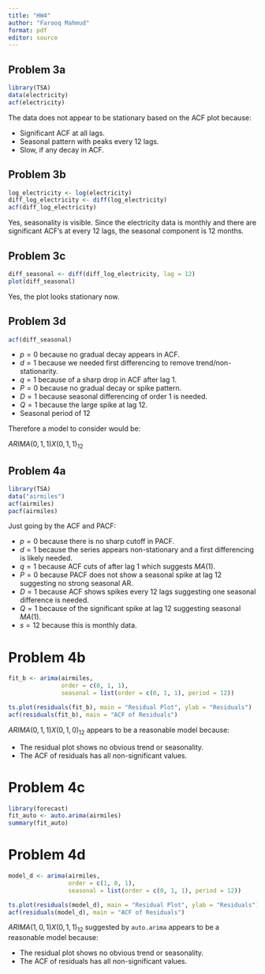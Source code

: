 ```yaml
---
title: "HW4"
author: "Farooq Mahmud"
format: pdf
editor: source
---
```


## Problem 3a


```r
library(TSA)
data(electricity)
acf(electricity)
```
The data does not appear to be stationary based on the ACF plot because:

- Significant ACF at all lags.
- Seasonal pattern with peaks every 12 lags.
- Slow, if any decay in ACF.

## Problem 3b
```r
log_electricity <- log(electricity)
diff_log_electricity <- diff(log_electricity)
acf(diff_log_electricity)
```

Yes, seasonality is visible. Since the electricity data is monthly and there are significant ACF's at every 12 lags, the seasonal component is 12 months.

## Problem 3c
```r
diff_seasonal <- diff(diff_log_electricity, lag = 12)
plot(diff_seasonal)
```
Yes, the plot looks stationary now.

## Problem 3d
```r
acf(diff_seasonal)
```
- $p=0$ because no gradual decay appears in ACF.
- $d=1$ because we needed first differencing to remove trend/non-stationarity.
- $q=1$ because of a sharp drop in ACF after lag 1.
- $P=0$ because no gradual decay or spike pattern.
- $D=1$ because seasonal differencing of order 1 is needed.
- $Q=1$ because the large spike at lag 12.
- Seasonal period of 12

Therefore a model to consider would be:

$ARIMA(0,1,1) X (0,1,1)_{12}$

## Problem 4a

```r
library(TSA)
data("airmiles")
acf(airmiles)
pacf(airmiles)
```
Just going by the ACF and PACF:

- $p=0$ because there is no sharp cutoff in PACF.
- $d=1$ because the series appears non-stationary and a first differencing is likely needed.
- $q=1$ because ACF cuts of after lag 1 which suggests $MA(1)$.
- $P=0$ because PACF does not show a seasonal spike at lag 12 suggesting no strong seasonal AR.
- $D=1$ because ACF shows spikes every 12 lags suggesting one seasonal difference is needed.
- $Q=1$ because of the significant spike at lag 12 suggesting seasonal $MA(1)$.
- $s=12$ because this is monthly data.

# Problem 4b

```r
fit_b <- arima(airmiles, 
               order = c(0, 1, 1), 
               seasonal = list(order = c(0, 1, 1), period = 12))

ts.plot(residuals(fit_b), main = "Residual Plot", ylab = "Residuals")
acf(residuals(fit_b), main = "ACF of Residuals")

```
$ARIMA(0,1,1) X (0,1,0)_{12}$ appears to be a reasonable model because:

- The residual plot shows no obvious trend or seasonality.
- The ACF of residuals has all non-significant values.

# Problem 4c

```r
library(forecast)
fit_auto <- auto.arima(airmiles)
summary(fit_auto)
```
# Problem 4d

```r
model_d <- arima(airmiles, 
                 order = c(1, 0, 1), 
                 seasonal = list(order = c(0, 1, 1), period = 12))

ts.plot(residuals(model_d), main = "Residual Plot", ylab = "Residuals")
acf(residuals(model_d), main = "ACF of Residuals")
```
$ARIMA(1,0,1) X (0,1,1)_{12}$ suggested by `auto.arima` appears to be a reasonable model because:

- The residual plot shows no obvious trend or seasonality.
- The ACF of residuals has all non-significant values.